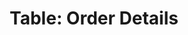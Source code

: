 ---
title: 'Table: Order Details'
description: 'Working with the `order_details` table in BigQuery'
icon: 'map'
---